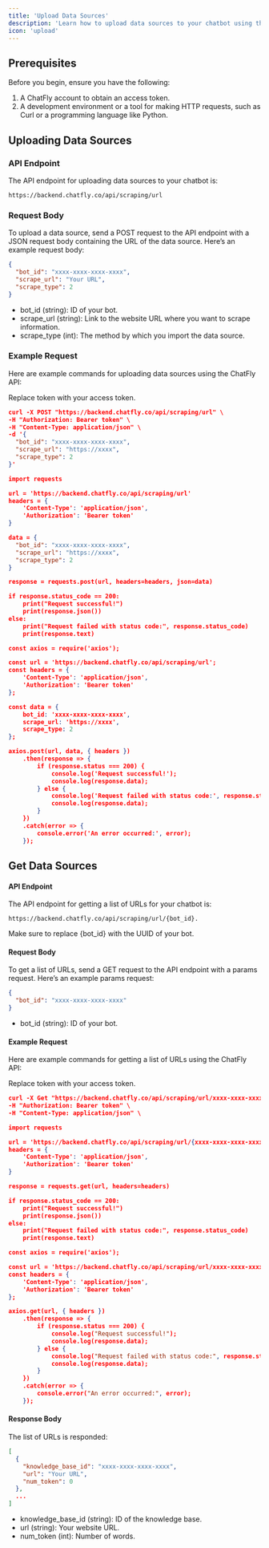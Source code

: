 ```yaml
---
title: 'Upload Data Sources'
description: 'Learn how to upload data sources to your chatbot using the ChatFly API.'
icon: 'upload'
---
```


## Prerequisites

Before you begin, ensure you have the following:

1. A ChatFly account to obtain an access token.
2. A development environment or a tool for making HTTP requests, such as Curl or a programming language like Python.

## Uploading Data Sources

### API Endpoint

The API endpoint for uploading data sources to your chatbot is:

```text
https://backend.chatfly.co/api/scraping/url
```

### Request Body

To upload a data source, send a POST request to the API endpoint with a JSON request body containing the URL of the data source. Here’s an example request body:

```json
{
  "bot_id": "xxxx-xxxx-xxxx-xxxx",
  "scrape_url": "Your URL",
  "scrape_type": 2
}
```

- bot_id (string): ID of your bot.
- scrape_url (string): Link to the website URL where you want to scrape information.
- scrape_type (int): The method by which you import the data source.


### Example Request

Here are example commands for uploading data sources using the ChatFly API:

<Warning>
    Replace token with your access token.
</Warning>

<CodeGroup>

```json curl
curl -X POST "https://backend.chatfly.co/api/scraping/url" \
-H "Authorization: Bearer token" \
-H "Content-Type: application/json" \
-d '{
  "bot_id": "xxxx-xxxx-xxxx-xxxx",
  "scrape_url": "https://xxxx",
  "scrape_type": 2
}'
```

```json python
import requests

url = 'https://backend.chatfly.co/api/scraping/url'
headers = {
    'Content-Type': 'application/json',
    'Authorization': 'Bearer token'
}

data = {
  "bot_id": "xxxx-xxxx-xxxx-xxxx",
  "scrape_url": "https://xxxx",
  "scrape_type": 2
}

response = requests.post(url, headers=headers, json=data)

if response.status_code == 200:
    print("Request successful!")
    print(response.json())
else:
    print("Request failed with status code:", response.status_code)
    print(response.text)
```

```json javascript
const axios = require('axios');

const url = 'https://backend.chatfly.co/api/scraping/url';
const headers = {
    'Content-Type': 'application/json',
    'Authorization': 'Bearer token'
};

const data = {
    bot_id: 'xxxx-xxxx-xxxx-xxxx',
    scrape_url: 'https://xxxx',
    scrape_type: 2
};

axios.post(url, data, { headers })
    .then(response => {
        if (response.status === 200) {
            console.log('Request successful!');
            console.log(response.data);
        } else {
            console.log('Request failed with status code:', response.status);
            console.log(response.data);
        }
    })
    .catch(error => {
        console.error('An error occurred:', error);
    });

```

</CodeGroup>

## Get Data Sources

#### API Endpoint

The API endpoint for getting a list of URLs for your chatbot is:

```text
https://backend.chatfly.co/api/scraping/url/{bot_id}.
```

<Warning>
    Make sure to replace {bot_id} with the UUID of your bot.
</Warning>

#### Request Body

To get a list of URLs, send a GET request to the API endpoint with a params request. Here’s an example params request:

```json
{
  "bot_id": "xxxx-xxxx-xxxx-xxxx"
}
```

- bot_id (string): ID of your bot.


#### Example Request

Here are example commands for getting a list of URLs using the ChatFly API:

<Warning>
    Replace token with your access token.
</Warning>


<CodeGroup>

```json curl
curl -X Get "https://backend.chatfly.co/api/scraping/url/xxxx-xxxx-xxxx-xxxx" \
-H "Authorization: Bearer token" \
-H "Content-Type: application/json" \

```

```json python
import requests

url = 'https://backend.chatfly.co/api/scraping/url/{xxxx-xxxx-xxxx-xxxx}'
headers = {
    'Content-Type': 'application/json',
    'Authorization': 'Bearer token'
}

response = requests.get(url, headers=headers)

if response.status_code == 200:
    print("Request successful!")
    print(response.json())
else:
    print("Request failed with status code:", response.status_code)
    print(response.text)
```

```json javascript
const axios = require('axios');

const url = 'https://backend.chatfly.co/api/scraping/url/xxxx-xxxx-xxxx-xxxx';
const headers = {
    'Content-Type': 'application/json',
    'Authorization': 'Bearer token'
};

axios.get(url, { headers })
    .then(response => {
        if (response.status === 200) {
            console.log("Request successful!");
            console.log(response.data);
        } else {
            console.log("Request failed with status code:", response.status);
            console.log(response.data);
        }
    })
    .catch(error => {
        console.error("An error occurred:", error);
    });

```

</CodeGroup>


#### Response Body

The list of URLs is responded:

```json
[
  {
    "knowledge_base_id": "xxxx-xxxx-xxxx-xxxx",
    "url": "Your URL",
    "num_token": 0
  },
  ...
]
```

- knowledge_base_id (string): ID of the knowledge base.
- url (string): Your website URL.
- num_token (int): Number of words.